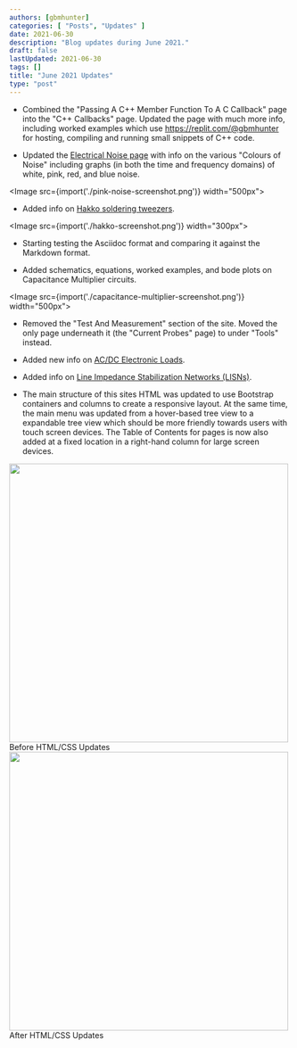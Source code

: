 ```yaml
---
authors: [gbmhunter]
categories: [ "Posts", "Updates" ]
date: 2021-06-30
description: "Blog updates during June 2021."
draft: false
lastUpdated: 2021-06-30
tags: []
title: "June 2021 Updates"
type: "post"
---
```



* Combined the "Passing A C++ Member Function To A C Callback" page into the "C++ Callbacks" page. Updated the page with much more info, including worked examples which use https://replit.com/@gbmhunter for hosting, compiling and running small snippets of C++ code.

* Updated the [Electrical Noise page](/electronics/circuit-design/electrical-noise/) with info on the various "Colours of Noise" including graphs (in both the time and frequency domains) of white, pink, red, and blue noise.

<Image src={import('./pink-noise-screenshot.png')} width="500px"></Image>

* Added info on [Hakko soldering tweezers](/electronics/tools/#soldering-irons-and-stations).

<Image src={import('./hakko-screenshot.png')} width="300px"></Image>

* Starting testing the Asciidoc format and comparing it against the Markdown format.

* Added schematics, equations, worked examples, and bode plots on Capacitance Multiplier circuits.

<Image src={import('./capacitance-multiplier-screenshot.png')} width="500px"></Image>

* Removed the "Test And Measurement" section of the site. Moved the only page underneath it (the "Current Probes" page) to under "Tools" instead.

* Added new info on [AC/DC Electronic Loads](/electronics/tools/#acdc-electronics-loads).

* Added info on [Line Impedance Stabilization Networks (LISNs)](/electronics/tools/#lisns).

* The main structure of this sites HTML was updated to use Bootstrap containers and columns to create a responsive layout. At the same time, the main menu was updated from a hover-based tree view to a expandable tree view which should be more friendly towards users with touch screen devices. The Table of Contents for pages is now also added at a fixed location in a right-hand column for large screen devices.


<div style={{ display: 'flex' }}>
<Image src={website_before} width="500px">Before HTML/CSS Updates</Image>
<Image src={website_after} width="500px">After HTML/CSS Updates</Image>
</div>
